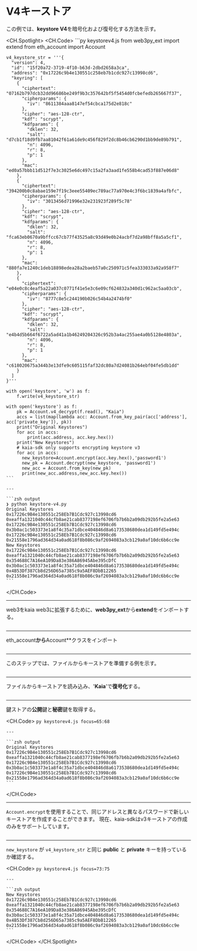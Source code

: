 # V4キーストア

この例では、**keystore V4**を暗号化および復号化する方法を示す。

<CH.Spotlight>
  <CH.Code>
    ```py keystorev4.js
    from web3py_ext import extend
    from eth_account import Account

    v4_keystore_str = '''{
      "version": 4,
      "id": "15f20a72-3719-4f10-b63d-2dbd2658a3ca",
      "address": "0x17226c9b4e130551c258eb7b1cdc927c13998cd6",
      "keyring": [
        {
          "ciphertext": "07162b797dcb32dd96686be249f9b3c357642bf5f5454d0fcbefedb265667f37",
          "cipherparams": {
            "iv": "8611384aaa8147ef54cbca175d2e818c"
          },
          "cipher": "aes-128-ctr",
          "kdf": "scrypt",
          "kdfparams": {
            "dklen": 32,
            "salt": "d7cb1f18d9fb7aa81042f61a61de9c456f829f2dc8b46cb6290d1bb9de89b791",
            "n": 4096,
            "r": 8,
            "p": 1
          },
          "mac": "ed0a57bbb11d512f7e3c3025e6dc497c15a2fa3aad1fe558b4cad53f887e06d8"
        },
        {
          "ciphertext": "394200b0c8abae159e7f19c3eee55409ec789ac77a970e4c3f6bc1839a4afbfc",
          "cipherparams": {
            "iv": "3013456d71996e32e231923f289f5c78"
          },
          "cipher": "aes-128-ctr",
          "kdf": "scrypt",
          "kdfparams": {
            "dklen": 32,
            "salt": "fca63eb0670a9bffcc67cb77f43525a8c93d49e0b24acbf7d2a98bff8a5a5cf1",
            "n": 4096,
            "r": 8,
            "p": 1
          },
          "mac": "880fa7e1240c1deb18898edea28a2baeb57a0c250971c5fea333033a92a958f7"
        },
        {
          "ciphertext": "e04e0c8c4eaf5a22a037c0771f41e5e3c6e09cf624832a340d1c962ac5aa03cb",
          "cipherparams": {
            "iv": "8777c8e5c244190b026c54b4a2474bf0"
          },
          "cipher": "aes-128-ctr",
          "kdf": "scrypt",
          "kdfparams": {
            "dklen": 32,
            "salt": "e4b4d5b664f6722a5ad41a1b46249204326c952b3a4ac255ae4a0b5128e4803a",
            "n": 4096,
            "r": 8,
            "p": 1
          },
          "mac": "c618020675a344b3e13dfe9c605115faf32dc80a7d24081b264ebf04fe5db1dd"
        }
      ]
    }'''

    with open('keystore', 'w') as f:
        f.write(v4_keystore_str)

    with open('keystore') as f:
        pk = Account.v4_decrypt(f.read(), "Kaia")
        accs = list(map(lambda acc: Account.from_key_pair(acc['address'], acc['private_key']), pk))
        print("Original Keystores")
        for acc in accs:
            print(acc.address, acc.key.hex())
        print("New Keystores")
        # kaia-sdk only supports encrypting keystore v3
        for acc in accs:
          new_keystore=Account.encrypt(acc.key.hex(),'password1')
          new_pk = Account.decrypt(new_keystore, 'password1')
          new_acc = Account.from_key(new_pk)
          print(new_acc.address,new_acc.key.hex())
    ```

    ---

    ```zsh output
    ❯ python keystore-v4.py
    Original Keystores
    0x17226c9B4e130551c258Eb7B1Cdc927c13998cd6 0xeaffa1321040c44cfb8ae21cab8377198ef6706fb7b6b2a09db292b5fe2a5e63
    0x17226c9B4e130551c258Eb7B1Cdc927c13998cd6 0x3b0ac1c503373e1a8f4c35a71dbce404846d8a6173538680dea1d149fd5e494c
    0x17226c9B4e130551c258Eb7B1Cdc927c13998cd6 0x21558e1796ad364d34a0ad618f8b086c9af2694083a3cb129a0af10dc6b6cc9e
    New Keystores
    0x17226c9B4e130551c258Eb7B1Cdc927c13998cd6 0xeaffa1321040c44cfb8ae21cab8377198ef6706fb7b6b2a09db292b5fe2a5e63
    0x354688C7A16eA109Da83e386A86945Abe395cDfC 0x3b0ac1c503373e1a8f4c35a71dbce404846d8a6173538680dea1d149fd5e494c
    0x4B53Df387Cb8d256D65a7385c9a5AEF8DbB12265 0x21558e1796ad364d34a0ad618f8b086c9af2694083a3cb129a0af10dc6b6cc9e
    ```
  </CH.Code>

  ---

  web3をkaia web3に拡張するために、**web3py_ext**から**extend**をインポートする。

  ```py keystorev4.js focus=1
  ```

  ---

  eth_account**から**Account\*\*クラスをインポート

  ```py keystorev4.js focus=2
  ```

  ---

  このステップでは、ファイルからキーストアを準備する例を示す。

  ```py keystorev4.js focus=4:61
  ```

  ---

  ファイルからキーストアを読み込み、'**Kaia**'で**復号化**する。

  ```py keystorev4.js focus=63:64
  ```

  ---

  鍵ストアの**公開**鍵と**秘密**鍵を取得する。

  <CH.Code>
    ```py keystorev4.js focus=65:68
    ```

    ---

    ```zsh output
    Original Keystores
    0x17226c9B4e130551c258Eb7B1Cdc927c13998cd6 0xeaffa1321040c44cfb8ae21cab8377198ef6706fb7b6b2a09db292b5fe2a5e63
    0x17226c9B4e130551c258Eb7B1Cdc927c13998cd6 0x3b0ac1c503373e1a8f4c35a71dbce404846d8a6173538680dea1d149fd5e494c
    0x17226c9B4e130551c258Eb7B1Cdc927c13998cd6 0x21558e1796ad364d34a0ad618f8b086c9af2694083a3cb129a0af10dc6b6cc9e
    ```
  </CH.Code>

  ---

  `Account.encrypt`を使用することで、同じアドレスと異なるパスワードで新しいキーストアを作成することができます。 現在、kaia-sdkはv3キーストアの作成のみをサポートしています。

  ```py keystorev4.js focus=71:72
  ```

  ---

  `new_keystore` が `v4_keystore_str` と同じ **public** と **private** キーを持っているか確認する。

  <CH.Code>
    ```py keystorev4.js focus=73:75
    ```

    ---

    ```zsh output
    New Keystores
    0x17226c9B4e130551c258Eb7B1Cdc927c13998cd6 0xeaffa1321040c44cfb8ae21cab8377198ef6706fb7b6b2a09db292b5fe2a5e63
    0x354688C7A16eA109Da83e386A86945Abe395cDfC 0x3b0ac1c503373e1a8f4c35a71dbce404846d8a6173538680dea1d149fd5e494c
    0x4B53Df387Cb8d256D65a7385c9a5AEF8DbB12265 0x21558e1796ad364d34a0ad618f8b086c9af2694083a3cb129a0af10dc6b6cc9e
    ```
  </CH.Code>
</CH.Spotlight>
